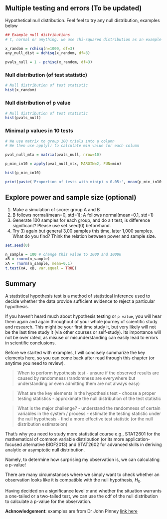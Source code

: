 
## Multiple testing and errors (To be updated)

Hypothetical null distribution. 
Feel feel to try any null distribution, examples below

```r
## Example null distributions
# t, normal or anything. we use chi-squared distribution as an example

x_random = rchisq(n=1000, df=3)
any_null_dist = dchisq(x_random, df=3)

pvals_null = 1 - pchisq(x_random, df=3)
```


### Null distribution (of test statistic)


```r
# Null distribution of test statistic
hist(x_random)
```

### Null distribution of p value

```r
# Null distribution of test statistic
hist(pvals_null)
```

### Minimal p values in 10 tests

```r
# We use matrix to group 100 trials into a column
# We then use apply() to calculate min value for each column

pval_null_mtx = matrix(pvals_null, nrow=10)

p_min_in10 = apply(pval_null_mtx, MARGIN=2, FUN=min)
```

```r
hist(p_min_in10)
```

```r
print(paste('Proportion of tests with min(p) < 0.05:', mean(p_min_in10 < 0.05)))
```

## Explore power and sample size (optional) { #power-analysis }

1. Make a simulation of score: group A and B
2. B follows normal(mean=0, std=1); A follows normal(mean=0.1, std=1)
3. Generate 100 samples for each group, and do a t test, is difference significant? Please use set.seed(0) beforehand.
4. Try 3) again but general 3,00 samples this time, later 1,000 samples. What 
   do you find? Think the relation between power and sample size.

```r
set.seed(0)

n_sample = 100 # change this value to 1000 and 10000
xB = rnorm(n_sample)
xA = rnorm(n_sample, mean=0.1)
t.test(xA, xB, var.equal = TRUE)
```

## Summary

A statistical hypothesis test is a method of statistical inference used to decide whether the data provide sufficient evidence to reject a particular hypothesis. 


If you haven't heard much about hypothesis testing or `p value`, you will hear
them again and again throughout of your whole journey of scientific study and 
research. This might be your first time study it, but very likely will not be
the last time study it (via other courses or self-study). Its importance will 
not be over rated, as misuse or misunderstanding can easily lead to errors in
scientific conclusions.

Before we started with examples, I will concisely summarize the key elements 
here, so you can come back after read through this chapter (or anytime you need
to review).

> When to perform hypothesis test
  - unsure if the observed results are caused by randomness (randomness are 
    everywhere but understanding or even admitting them are not always easy)

> What are the key elements in the hypothesis test
  - choose a proper testing statistics
  - approximate the null distribution of the test statistic

> What is the major challenge?
  - understand the randomness of certain variables in the system / process
  - estimate the testing statistic under the null hypothesis
  - find a more effective test statistic (or the null distribution estimateion)
  
That's why you need to study more statistical course e.g., STAT2601 for the 
mathematical of common variable distribution (or its more application-focused 
alternative BIOF2013) and STAT2602 for advanced skills in deriving analytic or 
asymptotic null distribution.


Namely, to determine how surprising my observation is, we can calculating a p-value!

There are many circumstances where we simply want to check whether an observation looks like it is compatible with the null hypothesis, $H_{0}$.

Having decided on a significance level $\alpha$ and whether the situation warrants a one-tailed or a two-tailed test, we can use the cdf of the null distribution to calculate a p-value for the observation.


**Acknowledgement**: examples are from Dr John Pinney [link here](https://github.com/johnpinney/sampling_and_hypothesis_testing/blob/master/python_version/hypothesis_testing_python.ipynb)
